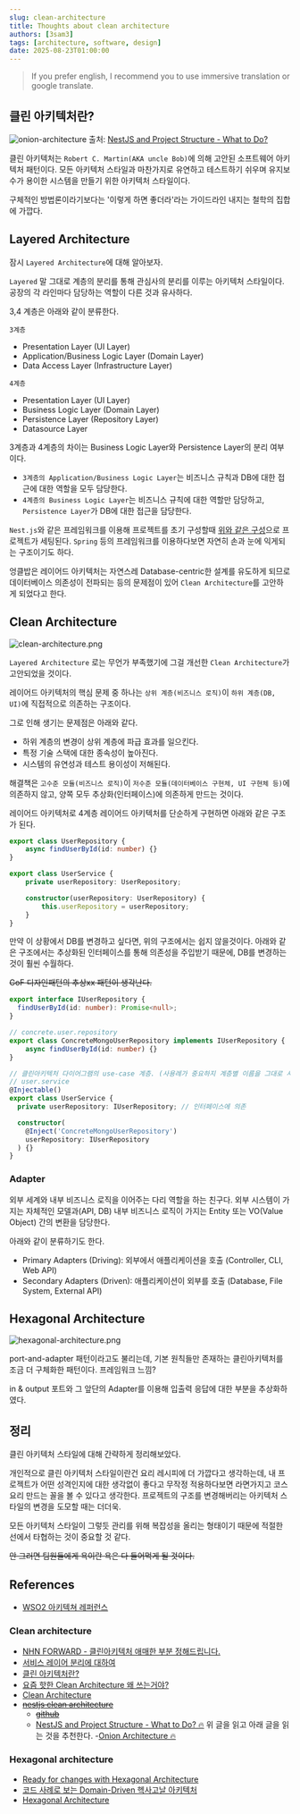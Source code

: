 ```yaml
---
slug: clean-architecture
title: Thoughts about clean architecture
authors: [3sam3]
tags: [architecture, software, design]
date: 2025-08-23T01:00:00
---
```


> If you prefer english, I recommend you to use immersive translation or google translate.

## 클린 아키텍처란?
![onion-architecture](./onion-architecture.png)
출처: [NestJS and Project Structure - What to Do?](https://dev.to/smolinari/nestjs-and-project-structure-what-to-do-1223)


클린 아키텍처는 `Robert C. Martin(AKA uncle Bob)`에 의해 고안된 소프트웨어 아키텍처 패턴이다.
모든 아키텍처 스타일과 마찬가지로 유연하고 테스트하기 쉬우며 유지보수가 용이한 시스템을 만들기 위한 아키텍처 스타일이다.

구체적인 방법론이라기보다는 '이렇게 하면 좋더라'라는 가이드라인 내지는 철학의 집합에 가깝다.

## Layered Architecture

잠시 `Layered Architecture`에 대해 알아보자.

`Layered` 말 그대로 계층의 분리를 통해 관심사의 분리를 이루는 아키텍처 스타일이다. 공장의 각 라인마다 담당하는 역할이 다른 것과 유사하다.

3,4 계층은 아래와 같이 분류한다.

`3계층`
- Presentation Layer (UI Layer)
- Application/Business Logic Layer (Domain Layer)
- Data Access Layer (Infrastructure Layer)

`4계층`
- Presentation Layer (UI Layer)
- Business Logic Layer (Domain Layer)
- Persistence Layer (Repository Layer)
- Datasource Layer

3계층과 4계층의 차이는 Business Logic Layer와 Persistence Layer의 분리 여부이다.

- `3계층의 Application/Business Logic Layer`는 비즈니스 규칙과 DB에 대한 접근에 대한 역할을 모두 담당한다.
- `4계층의 Business Logic Layer`는 비즈니스 규칙에 대한 역할만 담당하고, `Persistence Layer`가 DB에 대한 접근을 담당한다.

`Nest.js`와 같은 프레임워크를 이용해 프로젝트를 초기 구성할때 [위와 같은 구성](https://github.com/nestjs/nest/tree/master/sample/01-cats-app)으로 프로젝트가 세팅된다.
`Spring` 등의 프레임워크를 이용하다보면 자연히 손과 눈에 익게되는 구조이기도 하다.

엉클밥은 레이어드 아키텍처는 자연스레 Database-centric한 설계를 유도하게 되므로 데이터베이스 의존성이 전파되는 등의 문제점이 있어 `Clean Architecture`를 고안하게 되었다고 한다.

## Clean Architecture
![clean-architecture.png](clean-architecture.png)

`Layered Architecture` 로는 무언가 부족했기에 그걸 개선한 `Clean Architecture`가 고안되었을 것이다.

레이어드 아키텍처의 핵심 문제 중 하나는 `상위 계층(비즈니스 로직)`이 `하위 계층(DB, UI)`에 직접적으로 의존하는 구조이다.

그로 인해 생기는 문제점은 아래와 같다.
- 하위 계층의 변경이 상위 계층에 파급 효과를 일으킨다.
- 특정 기술 스택에 대한 종속성이 높아진다.
- 시스템의 유연성과 테스트 용이성이 저해된다.

해결책은 `고수준 모듈(비즈니스 로직)`이 `저수준 모듈(데이터베이스 구현체, UI 구현체 등)`에 의존하지 않고, 양쪽 모두 추상화(인터페이스)에 의존하게 만드는 것이다.

레이어드 아키텍처로 4계층 레이어드 아키텍처를 단순하게 구현하면 아래와 같은 구조가 된다.
```typescript showLineNumbers {9}
export class UserRepository {
    async findUserById(id: number) {}
}

export class UserService {
    private userRepository: UserRepository;

    constructor(userRepository: UserRepository) {
        this.userRepository = userRepository;
    }
}
```

만약 이 상황에서 DB를 변경하고 싶다면, 위의 구조에서는 쉽지 않을것이다.
아래와 같은 구조에서는 추상화된 인터페이스를 통해 의존성을 주입받기 때문에, DB를 변경하는 것이 훨씬 수월하다.

~~GoF 디자인패턴의 추상xx 패턴이 생각난다.~~

```typescript showLineNumbers {14,17-18}
export interface IUserRepository {
  findUserById(id: number): Promise<null>;
}

// concrete.user.repository
export class ConcreteMongoUserRepository implements IUserRepository {
    async findUserById(id: number) {}
}

// 클린아키텍처 다이어그램의 use-case 계층. (사용례가 중요하지 계층별 이름을 그대로 사용하는것은 중요하지 않다고 생각하여 service 라는 이름을 사용하였다.)
// user.service
@Injectable()
export class UserService {
  private userRepository: IUserRepository; // 인터페이스에 의존

  constructor(
    @Inject('ConcreteMongoUserRepository')
    userRepository: IUserRepository
  ) {}
}
```

### Adapter
외부 세계와 내부 비즈니스 로직을 이어주는 다리 역할을 하는 친구다.
외부 시스템이 가지는 자체적인 모델과(API, DB) 내부 비즈니스 로직이 가지는 Entity 또는 VO(Value Object) 간의 변환을 담당한다.

아래와 같이 분류하기도 한다.
- Primary Adapters (Driving): 외부에서 애플리케이션을 호출 (Controller, CLI, Web API)
- Secondary Adapters (Driven): 애플리케이션이 외부를 호출 (Database, File System, External API)

## Hexagonal Architecture
![hexagonal-architecture.png](hexagonal-architecture.png)

port-and-adapter 패턴이라고도 불리는데, 기본 원칙들만 존재하는 클린아키텍처를 조금 더 구체화한 패턴이다. 프레임워크 느낌?

in & output 포트와 그 앞단의 Adapter를 이용해 입출력 응답에 대한 부분을 추상화하였다.

## 정리
클린 아키텍처 스타일에 대해 간략하게 정리해보았다.

개인적으로 클린 아키텍처 스타일이란건 요리 레시피에 더 가깝다고 생각하는데, 내 프로젝트가 어떤 성격인지에 대한 생각없이 좋다고 무작정 적용하다보면 라면가지고 코스요리 만드는 꼴을 볼 수 있다고 생각한다.
프로젝트의 구조를 변경해버리는 아키텍처 스타일의 변경을 도모할 때는 더더욱.

모든 아키텍처 스타일이 그렇듯 관리를 위해 복잡성을 올리는 형태이기 때문에 적절한 선에서 타협하는 것이 중요할 것 같다.

~~안 그러면 팀원들에게 욕이란 욕은 다 들어먹게 될 것이다.~~

## References
- [WSO2 아키텍쳐 레퍼런스](https://github.com/wso2/reference-architecture)

### Clean architecture
- [NHN FORWARD - 클린아키텍처 애매한 부분 정해드립니다.](https://www.youtube.com/watch?v=g6Tg6_qpIVc&ab_channel=NHNCloud)
- [서비스 레이어 분리에 대하여](https://jaeseo0519.tistory.com/380)
- [클린 아키텍처란?](https://k-elon.tistory.com/38)
- [요즘 핫한 Clean Architecture 왜 쓰는거야?](https://meetup.nhncloud.com/posts/345)
- [Clean Architecture](https://janechoi.tistory.com/79)
- ~~[nestjs clean architecture](https://v-checha.medium.com/building-enterprise-grade-nestjs-applications-a-clean-architecture-template-ebcb6462c692)~~
  - ~~[github](https://github.com/v-checha/nestjs-template/)~~
  - [NestJS and Project Structure - What to Do? 🔥](https://dev.to/smolinari/nestjs-and-project-structure-what-to-do-1223) 위 글을 읽고 아래 글을 읽는 것을 추천한다.
-[Onion Architecture 🔥](https://medium.com/expedia-group-tech/onion-architecture-deed8a554423)


### Hexagonal architecture
- [Ready for changes with Hexagonal Architecture](https://netflixtechblog.com/ready-for-changes-with-hexagonal-architecture-b315ec967749)
- [코드 사례로 보는 Domain-Driven 헥사고날 아키텍처](https://devblog.kakaostyle.com/ko/2025-03-21-1-domain-driven-hexagonal-architecture-by-example/)
- [Hexagonal Architecture](https://devocean.sk.com/blog/techBoardDetail.do?ID=165581)
